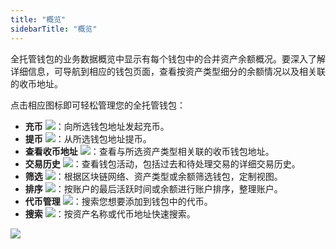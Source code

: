 ```yaml
---
title: "概览"
sidebarTitle: "概览"
---
```


全托管钱包的业务数据概览中显示有每个钱包中的合并资产余额概况。要深入了解详细信息，可导航到相应的钱包页面，查看按资产类型细分的余额情况以及相关联的收币地址。

点击相应图标即可轻松管理您的全托管钱包：

- **充币** <img src="/images/custodial-wallet/deposit-icon.png" className="icon"/>：向所选钱包地址发起充币。
- **提币** <img src="/images/custodial-wallet/withdraw-icon.png" className="icon"/>：从所选钱包地址提币。
- **查看收币地址** <img src="/images/custodial-wallet/view-deposit-address.png" className="icon"/>：查看与所选资产类型相关联的收币钱包地址。
- **交易历史** <img src="/images/custodial-wallet/transaction-history.png" className="icon"/>：查看钱包活动，包括过去和待处理交易的详细交易历史。
- **筛选** <img src="/images/custodial-wallet/filter-cn.svg" className="icon"/>：根据区块链网络、资产类型或余额筛选钱包，定制视图。
- **排序** <img src="/images/custodial-wallet/sort-cn.svg" className="icon"/>：按账户的最后活跃时间或余额进行账户排序，整理账户。
- **代币管理** <img src="/images/common/icon_token_management.svg" className="icon"/>：搜索您想要添加到钱包中的代币。
- **搜索** <img src="/images/custodial-wallet/search.svg" className="icon"/>：按资产名称或代币地址快速搜索。

<img src="/images/custodial-wallet/manage-cn.png" className="screenshot_full_screen"/>